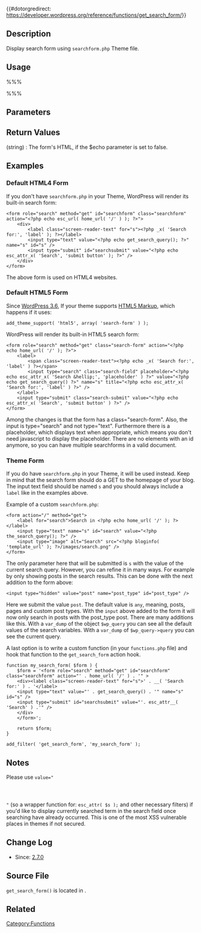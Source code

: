 {{#dotorgredirect: https://developer.wordpress.org/reference/functions/get_search_form/}}

{{Languages|
{{en|Function Reference/get_search_form}}
{{ja|関数リファレンス/get_search_form}}
{{it|Riferimento funzioni/get_search_form}}
{{mk|Функција:get_search_form}}
{{ru|Теги шаблонов/get_search_form}}
}}
==Description==

Display search form using <tt>searchform.php</tt> Theme file.

==Usage==

%%%<?php get_search_form( $echo ); ?>%%%

==Parameters==

{{Parameter|$echo|boolean|''true'' to echo the form; ''false'' to return the form as a string.|optional|true}}

==Return Values==
; (string) : The form's HTML, if the $echo parameter is set to false.

==Examples==

===Default HTML4 Form===
If you don't have <tt>searchform.php</tt> in your Theme, WordPress will render its built-in search form:

<pre>
<form role="search" method="get" id="searchform" class="searchform" action="<?php echo esc_url( home_url( '/' ) ); ?>">
	<div>
		<label class="screen-reader-text" for="s"><?php _x( 'Search for:', 'label' ); ?></label>
		<input type="text" value="<?php echo get_search_query(); ?>" name="s" id="s" />
		<input type="submit" id="searchsubmit" value="<?php echo esc_attr_x( 'Search', 'submit button' ); ?>" />
	</div>
</form>
</pre>
The above form is used on HTML4 websites.

===Default HTML5 Form===
Since [[Version 3.6|WordPress 3.6]], If your theme supports [[Theme Markup|HTML5 Markup]], which happens if it uses:

<pre>add_theme_support( 'html5', array( 'search-form' ) );</pre>

WordPress will render its built-in HTML5 search form:

<pre>
<form role="search" method="get" class="search-form" action="<?php echo home_url( '/' ); ?>">
	<label>
		<span class="screen-reader-text"><?php echo _x( 'Search for:', 'label' ) ?></span>
		<input type="search" class="search-field" placeholder="<?php echo esc_attr_x( 'Search &hellip;', 'placeholder' ) ?>" value="<?php echo get_search_query() ?>" name="s" title="<?php echo esc_attr_x( 'Search for:', 'label' ) ?>" />
	</label>
	<input type="submit" class="search-submit" value="<?php echo esc_attr_x( 'Search', 'submit button' ) ?>" />
</form>
</pre>

Among the changes is that the form has a class="search-form". Also, the input is type="search" and not type="text". Furthermore there is a placeholder, which displays text when appropriate, which means you don't need javascript to display the placeholder.
There are no elements with an id anymore, so you can have multiple searchforms in a valid document.

===Theme Form===
If you do have <tt>searchform.php</tt> in your Theme, it will be used instead. Keep in mind that the search form should do a GET to the homepage of your blog. The input text field should be named <tt>s</tt> and you should always include a <tt>label</tt> like in the examples above.

Example of a custom <tt>searchform.php</tt>:

<pre>
<form action="/" method="get">
	<label for="search">Search in <?php echo home_url( '/' ); ?></label>
	<input type="text" name="s" id="search" value="<?php the_search_query(); ?>" />
	<input type="image" alt="Search" src="<?php bloginfo( 'template_url' ); ?>/images/search.png" />
</form>
</pre>

The only parameter here that will be submitted is <tt>s</tt> with the value of the current search query. However, you can refine it in many ways. For example by only showing posts in the search results. This can be done with the next addition to the form above:

<pre>
<input type="hidden" value="post" name="post_type" id="post_type" />
</pre>

Here we submit the value <tt>post</tt>. The default value is <tt>any</tt>, meaning, posts, pages and custom post types. With the <tt>input</tt> above added to the form it will now only search in posts with the post_type post.
There are many additions like this. With a <tt>var_dump</tt> of the object <tt>$wp_query</tt> you can see all the default values of the search variables. With a <tt>var_dump</tt> of <tt>$wp_query->query</tt> you can see the current query.


A last option is to write a custom function (in your <tt>functions.php</tt> file) and hook that function to the <tt>get_search_form</tt> action hook.

<pre>
function my_search_form( $form ) {
	$form = '<form role="search" method="get" id="searchform" class="searchform" action="' . home_url( '/' ) . '" >
	<div><label class="screen-reader-text" for="s">' . __( 'Search for:' ) . '</label>
	<input type="text" value="' . get_search_query() . '" name="s" id="s" />
	<input type="submit" id="searchsubmit" value="'. esc_attr__( 'Search' ) .'" />
	</div>
	</form>';

	return $form;
}

add_filter( 'get_search_form', 'my_search_form' );
</pre>

==Notes==

Please use <code>value="<?php echo get_search_query(); ?>"</code> (so a wrapper function for: <code>esc_attr( $s );</code> and other necessary filters) if you'd like to display currently searched term in the search field once searching have already occurred. This is one of the most XSS vulnerable places in themes if not secured.

==Change Log==

* Since: [[Version 2.7|2.7.0]]

==Source File==

<tt>get_search_form()</tt> is located in {{Trac|wp-includes/general-template.php}}.

==Related==

{{Include Tags}}

{{Tag Footer}}

[[Category:Functions]]